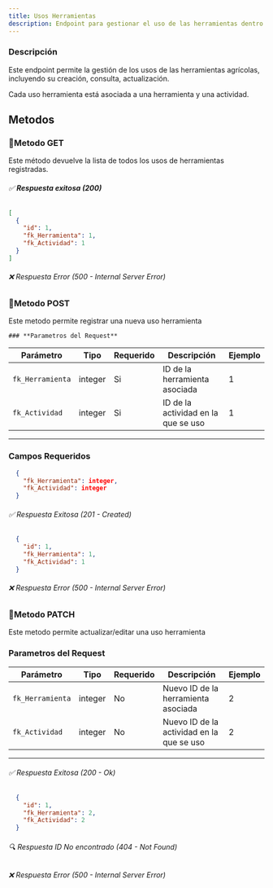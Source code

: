 ```yaml
---
title: Usos Herramientas
description: Endpoint para gestionar el uso de las herramientas dentro del sistema AgroSoft.
---
```




###  Descripción
Este endpoint permite la gestión de los usos de las herramientas agrícolas, incluyendo su creación, consulta, actualización. 

Cada uso herramienta está asociada a una herramienta y una actividad.

## Metodos

### 🔹Metodo GET

<ApiBaseBanner 
  method="GET" 
  path="/usosherramientas/" 
  baseUrl="http://127.0.0.1:8000"
/> 
Este método devuelve la lista de todos los usos de herramientas registradas.  
###### ✅ **Respuesta exitosa (200)**
```json
[
  {
    "id": 1,
    "fk_Herramienta": 1,
    "fk_Actividad": 1
  }
]
```
###### ❌ Respuesta Error (500 - Internal Server Error)

### 🔹Metodo POST

<ApiBaseBanner 
  method="POST" 
  path="/usosherramientas/" 
  baseUrl="http://127.0.0.1:8000"
/>
Este metodo permite registrar una nueva uso herramienta

    ### **Parametros del Request**
   
   | Parámetro        | Tipo     | Requerido | Descripción                                               | Ejemplo               |
   |------------------|----------|-----------|-----------------------------------------------------------|-----------------------|
   | `fk_Herramienta`     | integer  | Si       |  ID de la herramienta asociada                             | 1                     |
   | `fk_Actividad`     | integer  | Si       |  ID de la actividad en la que se uso                          | 1                     |
   
   ---

### **Campos Requeridos**
```json
  {
    "fk_Herramienta": integer,
    "fk_Actividad": integer
  }

```


###### ✅ Respuesta Exitosa (201 - Created)
```json
  {
    "id": 1,
    "fk_Herramienta": 1,
    "fk_Actividad": 1
  }

```
###### ❌ Respuesta Error (500 - Internal Server Error)

### 🔹Metodo PATCH


<ApiBaseBanner 
  method="PATCH" 
  path="/usosherramientas/{id}/" 
  baseUrl="http://127.0.0.1:8000"
/>

Este metodo permite actualizar/editar una uso herramienta
 ### **Parametros del Request**
| Parámetro        | Tipo     | Requerido | Descripción                                               | Ejemplo               |
|------------------|----------|-----------|-----------------------------------------------------------|-----------------------|
| `fk_Herramienta`     | integer  | No      |Nuevo ID de la herramienta asociada                             | 2                     |
| `fk_Actividad`     | integer  | No      |  Nuevo ID de la actividad en la que se uso                          | 2                     |

---
###### ✅ Respuesta Exitosa (200 - Ok)
```json
  {
    "id": 1,
    "fk_Herramienta": 2,
    "fk_Actividad": 2
  }

```
###### 🔍 Respuesta ID No encontrado (404 - Not Found)
###### ❌ Respuesta Error (500 - Internal Server Error)

